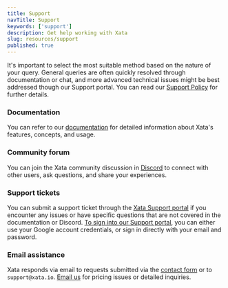 ```yaml
---
title: Support
navTitle: Support
keywords: ['support']
description: Get help working with Xata
slug: resources/support
published: true
---
```


It's important to select the most suitable method based on the nature of your query. General queries are often quickly resolved through documentation or chat, and more advanced technical issues might be best addressed though our Support portal. You can read our [Support Policy](https://support.xata.io/hc/en-us/articles/5901340580253-Support-Policy) for further details.

### Documentation

You can refer to our [documentation](https://xata.io/docs) for detailed information about Xata's features, concepts, and usage.

### Community forum

You can join the Xata community discussion in [Discord](https://xata.io/discord) to connect with other users, ask questions, and share your experiences.

### Support tickets

You can submit a support ticket through the [Xata Support portal](https://support.xata.io/hc/en-us) if you encounter any issues or have specific questions that are not covered in the documentation or Discord. [To sign into our Support portal](https://support.xata.io/hc/en-us/articles/7026013576861), you can either use your Google account credentials, or sign in directly with your email and password.

### Email assistance

Xata responds via email to requests submitted via the [contact form](https://support.xata.io/hc/en-us) or to `support@xata.io`. [Email us](contactus@xata.io) for pricing issues or detailed inquiries.
